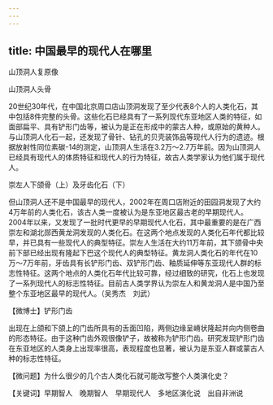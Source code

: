 ```yaml
---
---
---
```

title: 中国最早的现代人在哪里
---




山顶洞人复原像



山顶洞人头骨



20世纪30年代，在中国北京周口店山顶洞发现了至少代表8个人的人类化石，其中包括8件完整的头骨。这些化石已经具有了一系列现代东亚地区人类的特征，如面部扁平、具有铲形门齿等，被认为是正在形成中的蒙古人种，或原始的黄种人。与山顶洞人化石一起，还发现了骨针、钻孔的贝壳装饰品等现代人行为的遗迹。根据放射性同位素碳-14的测定，山顶洞人生活在3.2万～2.7万年前。因为山顶洞人已经具有现代人的体质特征和现代人的行为特征，故古人类学家认为他们属于现代人。

崇左人下颌骨（上）及牙齿化石（下）





但山顶洞人还不是中国最早的现代人，2002年在周口店附近的田园洞发现了大约4万年前的人类化石，该古人类一度被认为是东亚地区最古老的早期现代人。2004年以来，又发现了一批时代更早的早期现代人化石，其中最重要的是在广西崇左和湖北郧西黄龙洞发现的人类化石。在这两个地点发现的人类化石年代都比较早，并已具有一些现代人的典型特征。崇左人生活在大约11万年前，其下颌骨中央前下部已经出现有隆起下巴这个现代人的典型特征。黄龙洞人类化石的年代在10万～7万年前，牙齿具有长铲形门齿、双铲形门齿、釉质延伸等东亚现代人群的标志性特征。这两个地点的人类化石年代比较可靠，经过细致的研究，化石上也发现了一系列现代人的标志性特征。目前古人类学界认为崇左人和黄龙洞人是中国乃至整个东亚地区最早的现代人。（吴秀杰　刘武）





【微博士】铲形门齿



出现在上颌和下颌上的门齿所具有的舌面凹陷，两侧边缘呈嵴状隆起并向内侧卷曲的形态特征。由于这种门齿外观很像铲子，故被称为铲形门齿。研究发现铲形门齿在东亚地区的人类身上出现率很高，表现程度也显著，被认为是东亚人群或蒙古人种的标志性特征。

【微问题】为什么很少的几个古人类化石就可能改写整个人类演化史？

【关键词】早期智人　晚期智人　早期现代人　多地区演化说　出自非洲说